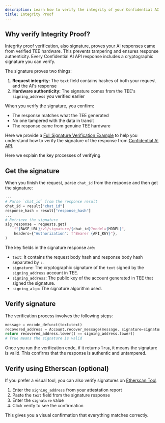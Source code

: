 ```yaml
---
description: Learn how to verify the integrity of your Confidential AI API requests.
title: Integrity Proof
---
```


## Why verify Integrity Proof?

Integrity proof verification, also signature, proves your AI responses came from verified TEE hardware. This prevents tampering and ensures response authenticity. Every Confidential AI API response includes a cryptographic signature you can verify.

The signature proves two things:

1. **Request integrity**: The `text` field contains hashes of both your request and the AI's response
2. **Hardware authenticity**: The signature comes from the TEE's `signing_address` you verified earlier

When you verify the signature, you confirm:
- The response matches what the TEE generated
- No one tampered with the data in transit
- The response came from genuine TEE hardware

Here we provide a [Full Signature Verification Example](https://github.com/Phala-Network/confidential-ai-verifier/blob/631cb5bdf2a4bc13d19fffaba7637d44dcbcc03d/examples/signature_verifier.py#L313) to help you understand how to verify the signature of the response from [Confidential AI API](/phala-cloud/confidential-ai/confidential-model/confidential-ai-api).

Here we explain the key processes of verifying.

## Get the signature

When you finish the request, parse `chat_id` from the response and then get the signature:

```python Python
...
# Parse `chat_id` from the response result
chat_id = result["chat_id"]
response_hash = result["response_hash"]
...
# Retrieve the signature
sig_response = requests.get(
    f"{BASE_URL}/v1/signature/{chat_id}?model={MODEL}",
    headers={"Authorization": f"Bearer {API_KEY}"},
)
```

The key fields in the signature response are:

- `text`: It contains the request body hash and response body hash separated by `:`.
- `signature`: The cryptographic signature of the `text` signed by the `signing_address` account in TEE.
- `signing_address`: The public key of the account generated in TEE that signed the signature.
- `signing_algo`: The signature algorithm used.

## Verify signature

The verification process involves the following steps:

```python Python
message = encode_defunct(text=text)
recovered_address = Account.recover_message(message, signature=signature)
return recovered_address.lower() == signing_address.lower()
# True means the signature is valid
```

Once you run the verification code, if it returns `True`, it means the signature is valid. This confirms that the response is authentic and untampered.

## Verify using Etherscan (optional)

If you prefer a visual tool, you can also verify signatures on [Etherscan Tool](https://etherscan.io/verifiedSignatures):

1. Enter the `signing_address` from your attestation report
2. Paste the `text` field from the signature response  
3. Enter the `signature` value
4. Click verify to see the confirmation

This gives you a visual confirmation that everything matches correctly.
